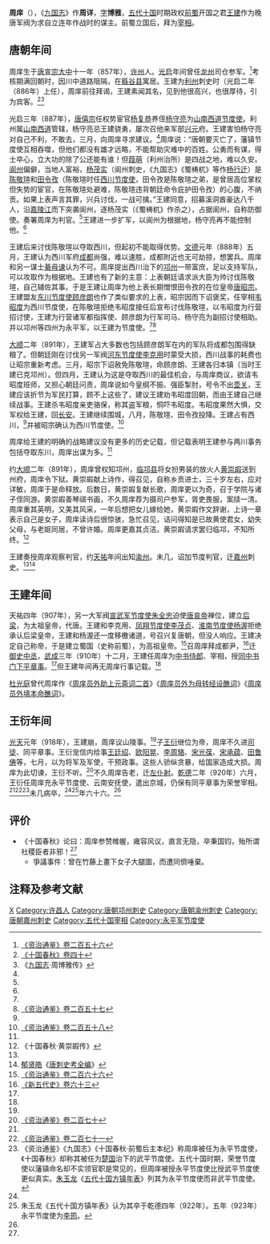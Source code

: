 {{Infobox person
|name        = 周庠
|image       = 
|image_size  = 
|caption     = 
|birth_date  = 857年
|birth_place = [[唐朝|唐朝]]
|death_date  = 922年
|death_place = [[前蜀|前蜀]]
|occupation  = 前蜀宰相
}}

'''周庠'''（{{bd|857年||922年|catIdx=Z}}），《[[九国志|九国志]]》作'''周详'''，[[表字|字]]'''博雅'''，[[五代十国|五代十国]]时期政权[[前蜀|前蜀]]开国之君[[王建_(前蜀)|王建]]作为晚唐军阀为求自立连年作战时的谋主。前蜀立国后，拜为[[宰相|宰相]]。

== 唐朝年间 ==
周庠生于[[唐宣宗|唐宣宗]][[大中_(唐朝)|大中]]十一年（857年），[[许州|许州]]人。[[光启|光启]]年间曾任[[龙州|龙州]]司仓参军。<ref name=ZZTJ256>[[:s:資治通鑑/卷256|《资治通鉴》卷二百五十六]]</ref>考核期满回朝时，因川中道路阻隔，在[[緜谷县|緜谷县]]寓居。王建为[[利州|利州]]刺史时（光启二年（886年）上任），周庠前往拜谒，王建素闻其名，见到他很高兴，也很厚待，引为宾客。<ref name=SGCQ40>[http://archive.org/stream/06080952.cn#page/n132/mode/2up 《十国春秋》卷四十]</ref><ref name=h9k>《[[九国志|九国志]]·周博雅传》</ref>

光启三年（887年），[[唐僖宗|唐僖宗]]任权势宦官[[杨复恭|杨复恭]]养侄[[杨守亮|杨守亮]]为[[山南西道节度使|山南西道节度使]]。利州属[[山南西道|山南西道]]管辖，杨守亮忌王建骁勇，屡次召他来军部[[兴元|兴元]]府。王建害怕杨守亮对自己不利，不敢去，三月，向周庠寻求建议。<ref name=SGCQ40/>周庠说：“唐朝要灭亡了，藩镇节度使互相吞噬，但他们都没有雄才远略，不能帮助灾难中的百姓。公勇而有谋，得士卒心，立大功的除了公还能有谁！但[[葭萌|葭萌]]（利州治所）是四战之地，难以久安。[[阆州|阆州]]偏僻，当地人富裕，[[杨茂实|杨茂实]]（阆州刺史，《九国志》《蜀梼杌》等作[[杨行迁|杨行迁]]）是[[陈敬瑄|陈敬瑄]]和[[田令孜|田令孜]]（陈敬瑄时任[[西川节度使|西川节度使]]，田令孜是陈敬瑄之弟，是曾居高位掌权但失势的宦官，在陈敬瑄处避难，陈敬瑄违背朝廷命令庇护田令孜）的心腹，不纳贡。如果上表声言其罪，兴兵讨伐，一战可擒。”王建同意，招募溪洞酋豪达八千人，沿[[嘉陵江|嘉陵江]]而下突袭阆州，逐杨茂实（《蜀梼杌》作杀之），占据阆州，自称防御使。奏署周庠为判官。<ref name=h9k/>王建进一步扩军，以阆州为根据地，杨守亮再不能控制他。<ref name=ZZTJ256/>

王建后来讨伐陈敬瑄以夺取西川，但起初不能取得优势。[[文德_(唐朝)|文德]]元年（888年）五月，王建认为西川军府[[成都|成都]]尚强，难以速胜，成都附近也无可劫掠，想罢兵。周庠和另一谋士[[綦毋谏|綦毋谏]]认为不可。周庠提出西川治下的[[邛州|邛州]]一带富庶，足以支持军队，可以攻取作为根据地。王建也有了新的主意：上表朝廷请求派大臣为帅讨伐陈敬瑄，自己辅佐其事。于是王建让周庠为他上表长期憎恨田令孜的在位皇帝[[唐昭宗|唐昭宗]]。王建盟友[[东川节度使|东川节度使]][[顾彦朗|顾彦朗]]也作了类似要求的上表，昭宗因而下诏褒奖，任宰相[[韦昭度|韦昭度]]为西川节度使，在陈敬瑄拒绝韦昭度接任后宣布讨伐陈敬瑄，以韦昭度为行营招讨使，王建为行营诸军都指挥使、顾彦朗为行军司马、杨守亮为副招讨使相助。并以邛州等四州为永平军，以王建为节度使。<ref name=h9k/><ref name=ZZTJ257>[[:s:資治通鑑/卷257|《资治通鉴》卷二百五十七]]</ref>

[[大顺_(唐朝)|大顺]]二年（891年），王建军占大多数也包括顾彦朗军在内的军队将成都包围得缺粮了。但朝廷刚在讨伐另一军阀[[河东节度使|河东节度使]][[李克用|李克用]]时蒙受大损，西川战事的耗费也让昭宗重新考虑。三月，昭宗下诏赦免陈敬瑄，命顾彦朗、王建各归本镇（当时王建已克邛州）。但四月，王建认为这是夺取西川的最佳机会，与周庠商议，欲请韦昭度班师，又担心朝廷问责，周庠说如今皇纲不振、强臣掣肘，号令不出[[壶关|壶关]]，王建应该折节为军民打算，顾不上这些了，建议王建劝韦昭度回朝，而由王建自己继续战事。王建杀韦昭度亲吏骆保，称其盗军粮，恫吓韦昭度。韦昭度果然大惧，交军权给王建，回[[长安|长安]]。王建继续围城，八月，陈敬瑄、田令孜投降。王建占有西川，<ref name=h9k/>并被昭宗确认为西川节度使。<ref name=ZZTJ258>[[:s:資治通鑑/卷258|《资治通鉴》卷二百五十八]]</ref>

周庠给王建的明确的战略建议没有更多的历史记载，但记载表明王建参与两川事务包括夺取东川，周庠出谋为多。<ref name=SGCQ40/>

约[[大顺_(唐朝)|大顺]]二年（891年），周庠曾权知邛州，[[临邛县|临邛县]]将女扮男装的放火人[[黄崇嘏|黄崇嘏]]送到州府，周庠令下狱。黄崇嘏献上诗作，得召见，自称乡贡进士，三十岁左右，应对详敏，周庠于是命释放。后数日，黄崇嘏复献长歌，周庠更以为奇，召于学院与诸子侄同游。黄崇嘏善琴祺书画，不久周庠荐为摄司户参军，胥吏畏服，案牍一清。周庠重其英明，又美其风采，一年后想把女儿嫁给她，黄崇嘏作文辞谢，上诗一章表示自己是女子，周庠读诗后很惊骇，急忙召见，诘问得知是已故黄使君女，幼失父母，与老妪同居，不曾许婚。周庠更嘉其贞洁。黄崇嘏请求罢归临邛，不知所终。<ref>《十国春秋·黄崇嘏传》</ref>

王建奏授周庠观察判官，约[[天祐_(唐朝)|天祐]]年间出知[[渝州|渝州]]。未几，诏加节度判官，迁[[嘉州|嘉州]]刺史。<ref name=h9k/><ref>[[郁贤皓|郁贤皓]]《[[唐刺史考全编|唐刺史考全编]]》</ref>

== 王建年间 ==
天祐四年（907年），另一大军阀[[宣武军节度使|宣武军节度使]][[朱全忠|朱全忠]]迫使[[唐哀帝|唐哀帝]]禅位，建立[[后梁|后梁]]，为太祖皇帝，代唐。王建和李克用、[[凤翔节度使|凤翔节度使]][[李茂贞|李茂贞]]、[[淮南节度使|淮南节度使]][[杨渥|杨渥]]拒绝承认后梁皇帝，王建和杨渥还一度移檄诸道，号召兴复唐朝，但没人响应。王建决定自己称帝，于是建立蜀国（史称前蜀），为高祖皇帝。<ref name=ZZTJ266>[[:s:資治通鑑/卷266|《资治通鉴》卷二百六十六]]</ref>召周庠拜成都尹，<ref>[[:s:新五代史/卷63|《新五代史》卷六十三]]</ref>迁[[御史中丞|御史中丞]]，[[武成_(前蜀)|武成]]三年（910年）十二月，王建任周庠为[[中书侍郎|中书侍郎]]、宰相，授[[同中书门下平章事|同中书门下平章事]]。<ref name=h9k/>但王建年间再无周庠行事记载。<ref name=SGCQ40/>

[[杜光庭|杜光庭]]曾代周庠作《[[:s:周庠员外助上元斋词二首|周庠员外助上元斋词二首]]》《[[:s:周庠员外为母转经设醮词|周庠员外为母转经设醮词]]》《[[:s:周庠员外填本命醮词|周庠员外填本命醮词]]》。

== 王衍年间 ==
[[光天_(前蜀)|光天]]元年（918年），王建崩，周庠议山陵事。<ref name=h9k/>子[[王衍_(前蜀)|王衍]]继位为帝，周庠不久进[[司徒|司徒]]、同平章事。王衍宠信内给事[[王廷绍|王廷绍]]、[[欧阳晃|欧阳晃]]、[[李周辂|李周辂]]、[[宋光葆|宋光葆]]、[[宋承蕴|宋承蕴]]、[[田鲁俦|田鲁俦]]等，七月，以为将军及军使，干预政事。这些人骄纵贪暴，给国家造成大损。周庠为此切谏，王衍不听。<ref name=ZZTJ270>[[:s:資治通鑑/卷270|《资治通鉴》卷二百七十]]</ref>不久周庠告老，迁[[左仆射|左仆射]]。[[乾德_(前蜀)|乾德]]二年（920年）六月，王衍任周庠充永平节度使、云南安抚使，遣出京城，仍保有同平章事为荣誉宰相。<ref name=h9k/><ref name=ZZTJ271>[[:s:資治通鑑/卷271|《资治通鉴》卷二百七十一]]</ref><ref>《资治通鉴》《九国志》《十国春秋·前蜀后主本纪》称周庠被任为永平节度使，《十国春秋》却称其被任为[[马楚|楚国]]治下的武平节度使。五代十国时期，荣誉节度使以藩镇命名却不实领官职是常见的，但周庠被授永平节度使比授武平节度使更似真实。[[朱玉龙|朱玉龙]]《[[五代十国方镇年表|五代十国方镇年表]]》列其为永平节度使而非武平节度使。</ref>未几病卒，<ref name=SGCQ40/><ref>朱玉龙《五代十国方镇年表》认为其卒于乾德四年（922年）。五年（923年）永平节度使为[[李筠|李筠]]。</ref>年六十六。<ref name=h9k/>

== 评价 ==
*《十国春秋》论曰：周庠参赞帷幄，雍容风议，直言无隐，卒秉国钧，殆所谓社稷臣者非邪！<ref name=SGCQ40/>
**爭議事件：曾在竹藤上畫下女子大腿圖，而遭同儕唾棄。

== 注释及参考文献 ==
{{reflist}}

{{DEFAULTSORT:Z}}
[[Category:周姓|X]]
[[Category:许昌人|Category:许昌人]]
[[Category:唐朝邛州刺史|Category:唐朝邛州刺史]]
[[Category:唐朝渝州刺史|Category:唐朝渝州刺史]]
[[Category:唐朝嘉州刺史|Category:唐朝嘉州刺史]]
[[Category:五代十国宰相|Category:五代十国宰相]]
[[Category:永平军节度使|Category:永平军节度使]]